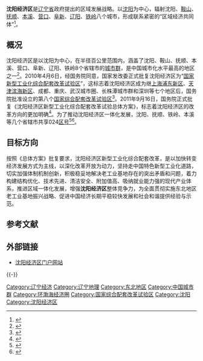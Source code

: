 {{Economic Zone
|name = 沈阳经济区
|pinyin = Shenyang Jingji Qu
|英语 = Shenyang Metropolitan Area
|图片 = Shenyang-Fushun urban agglomeration, LandSat-5, 2010-09-29.jpg
|图片说明 = 沈阳经济区空照
|image_map =
|国家 = {{PRC}}
|关键人物 =
|确立时间 = 2011年9月26日
|涵盖范围 = [[沈阳市|沈阳]]、[[鞍山|鞍山]]、[[抚顺|抚顺]]、[[本溪|本溪]]、[[营口|营口]]、[[阜新|阜新]]、[[辽阳|辽阳]]、[[铁岭|铁岭]]8个[[省辖市|省辖市]]的城市群
|总人口 = 2359万
|语言 = [[沈阳话|沈阳话]]，[[东北话|东北话]]
|文化 =
|总面积 = 7.5万平 方公里
|地貌 = [[辽河平原|辽河平原]]
|气候 = [[温带季风气候|温带季风气候]]
|website = http://www.syma.gov.cn/index.htm
|web_title = 沈阳经济区官方网站
|footnotes = 
}}

'''沈阳经济区'''是[[辽宁省|辽宁省]]政府提出的区域发展战略。以[[沈阳|沈阳]]为中心，辐射沈阳、[[鞍山|鞍山]]、[[抚顺|抚顺]]、[[本溪|本溪]]、[[营口|营口]]、[[阜新|阜新]]、[[辽阳|辽阳]]、[[铁岭|铁岭]]八个城市，形成联系紧密的“区域经济共同体”<ref>{{cite web|url=http://www.syma.gov.cn/syjjqgk/2011-07-06/661415.htm|title=沈阳经济区概况|publisher=沈阳经济区官方网站|date=2011-07-06|accessdate=2011-09-28|language=zh-hans|archive-url=https://web.archive.org/web/20120725001503/http://www.syma.gov.cn/syjjqgk/2011-07-06/661415.htm|archive-date=2012-07-25|dead-url=yes}}</ref>。

== 概况 ==
沈阳经济区是以沈阳为中心，在半径百公里范围内，涵盖了沈阳、鞍山、抚顺、本溪、营口、阜新、辽阳、铁岭8个省辖市的[[城市群|城市群]]，是中国城市化水平最高的地区之一<ref>{{cite web|url=http://www.people.com.cn/h/2011/0927/c25408-856578538.html|title=沈阳经济区改革方案获批|publisher=人民网|date=2011-09-27|accessdate=2011-09-28|language=zh-hans|archive-url=https://web.archive.org/web/20160304071221/http://www.people.com.cn/h/2011/0927/c25408-856578538.html|archive-date=2016-03-04|dead-url=yes}}</ref>。2010年4月6日，经国务院同意，国家发改委正式批复沈阳经济区为“[[国家新型工业化综合配套改革试验区|国家新型工业化综合配套改革试验区]]”，这标志着沈阳经济区成为继[[上海浦东新区|上海浦东新区]]、[[天津滨海新区|天津滨海新区]]、成都、重庆、武汉城市圈、长株潭城市群和深圳等七个地区后，国务院批准设立的第八个[[国家综合配套改革试验区|国家综合配套改革试验区]]<ref>{{cite web|url=http://finance.sina.com.cn/stock/hyyj/20100407/07107700242.shtml|title=沈阳经济区惹火区域板块 装备新兴产业长期受益|publisher=新浪网|date=2010-04-07|accessdate=2011-09-28|language=zh-hans|archive-date=2010-04-10|archive-url=https://web.archive.org/web/20100410220448/http://finance.sina.com.cn/stock/hyyj/20100407/07107700242.shtml|dead-url=no}}</ref>。2011年9月16日，国务院正式批复《沈阳经济区新型工业化综合配套改革试验总体方案》，标志着沈阳经济区的改革方向的更加明确<ref>{{cite web|url=http://news.sina.com.cn/o/2011-09-27/132323224770.shtml|title=国务院批复沈阳经济区综合配套改革方案|publisher=新浪网|date=2011-09-27|accessdate=2011-09-28|language=zh-hans|archive-date=2016-03-04|archive-url=https://web.archive.org/web/20160304123318/http://news.sina.com.cn/o/2011-09-27/132323224770.shtml|dead-url=no}}</ref>。为了推动沈阳经济区一体化发展，沈阳、抚顺、铁岭、本溪等几个省辖市共享024[[中国大陆电话区号|区号]]<ref>{{cite web |title=沈阳抚顺铁岭共用024长途电话区号今日开通 |url=http://news.sina.com.cn/c/2011-08-28/103323063863.shtml |website=新浪新闻 |publisher=东北新闻网 |accessdate=2018-07-18 |date=2011-08-28 |archive-date=2018-07-18 |archive-url=https://web.archive.org/web/20180718115135/http://news.sina.com.cn/c/2011-08-28/103323063863.shtml |dead-url=no }}</ref><ref>{{cite news |title=24日起本溪共享“024”区号 |url=http://epaper.syd.com.cn/syrb/html/2014-05/17/content_997598.htm |accessdate=2018-07-18 |work=[[沈阳日报|沈阳日报]] |publisher=沈阳日报报业集团 |date=2018-05-17 |archive-url=https://web.archive.org/web/20180718115032/http://epaper.syd.com.cn/syrb/html/2014-05/17/content_997598.htm |archive-date=2018-07-18 |dead-url=yes }}</ref>。

== 目标方向 ==
按照《总体方案》批复要求，沈阳经济区新型工业化综合配套改革，是以加快转变经济发展方式为主线，以深化改革开放为动力，坚持走中国特色新型工业化道路，切实加强体制机制创新，积极稳妥地解决老工业基地存在的突出矛盾和问题，着力构建结构优化、技术先进、清洁安全、附加值高、吸纳就业能力强的现代产业体系，推进区域一体化发展，增强'''沈阳经济区'''整体竞争力，为全面贯彻实施东北地区老工业基地振兴战略、促进中国经济长期平稳较快发展和社会和谐提供经验与示范。

== 参考文献 ==
{{Reflist|2}}

== 外部链接 ==
* [http://www.syma.gov.cn/ 沈阳经济区门户网站] {{Wayback|url=http://www.syma.gov.cn/ |date=20110903231055 }}

{{-}}
{{中国经济区}}
{{国家综合配套改革试验区}}
{{沈阳经济区}}

[[Category:辽宁经济|Category:辽宁经济]]
[[Category:辽宁地理|Category:辽宁地理]]
[[Category:东北地区|Category:东北地区]]
[[Category:中国城市群|Category:中国城市群]]
[[Category:环渤海经济圈|Category:环渤海经济圈]]
[[Category:国家综合配套改革试验区|Category:国家综合配套改革试验区]]
[[Category:沈阳|Category:沈阳]]
[[Category:沈阳经济区|Category:沈阳经济区]]